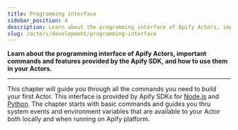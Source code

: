 ```yaml
---
title: Programming interface
sidebar_position: 4
description: Learn about the programming interface of Apify Actors, important commands and features provided by the Apify SDK, and how to use them in your Actors.
slug: /actors/development/programming-interface
---
```


**Learn about the programming interface of Apify Actors, important commands and features provided by the Apify SDK, and how to use them in your Actors.**

---


This chapter will guide you through all the commands you need to build your first Actor. This interface is provided by Apify SDKs for [Node.js](/sdk/js/) and [Python](/sdk/python). The chapter starts with basic commands and guides you thru system events and environment variables that are available to your Actor both locally and when running on Apify platform.

<CardGrid>
    <Card
        title="Basic commands"
        desc="Learn how to provide your Actor with context that determines its behavior through a plethora of pre-defined environment variables offered by the Apify SDK."
        to="/platform/actors/development/programming-interface/basic-commands"
    />
    <Card
        title="Environment variables"
        desc="Learn how to provide your Actor with context that determines its behavior through a plethora of pre-defined environment variables offered by the Apify SDK."
        to="/platform/actors/development/programming-interface/container-web-server"
    />
    <Card
        title="Status messages"
        desc="Use custom status message to inform the user about the progress of your Actor run."
        to="/platform/actors/development/programming-interface/status-messages"
    />
    <Card
        title="Status events"
        desc="Learn about system events sent to your Actor and how to benefit from them."
        to="/platform/actors/development/programming-interface/status-messages"
    />
    <Card
        title="Container web server"
        desc="Learn how to run a web server inside your Actor, which enables you to communicate with the outer world via UI and API."
        to="/platform/actors/development/programming-interface/container-web-server"
    />
    <Card
        title="Metamorph"
        desc="The metamorph operation transforms an Actor run into the run of another Actor with a new input."
        to="/platform/actors/development/programming-interface/metamorph"
    />
</CardGrid>


